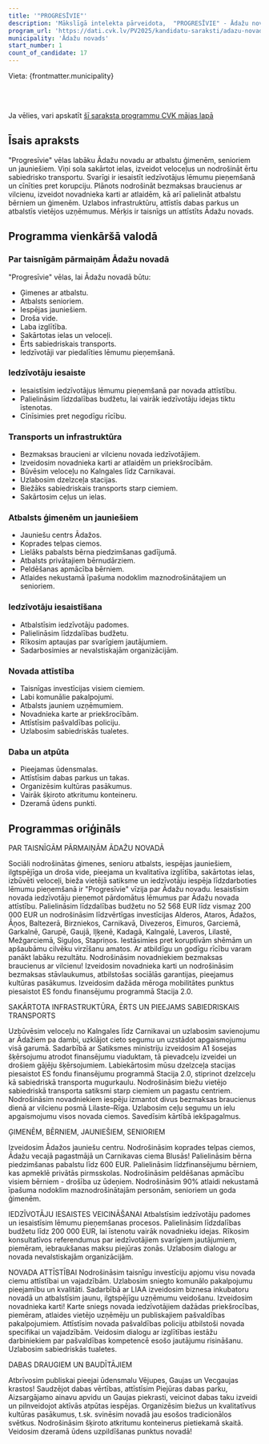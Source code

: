 ```yaml
---
title: '"PROGRESĪVIE"'
description: 'Mākslīgā intelekta pārveidota,  "PROGRESĪVIE" - Ādažu novads programma vienkāršā valodā'
program_url: 'https://dati.cvk.lv/PV2025/kandidatu-saraksti/adazu-novads/progresivie'
municipality: 'Ādažu novads'
start_number: 1
count_of_candidate: 17
---
```



Vieta: {frontmatter.municipality}<br/>

<Badge text="Līdzdalības budžets" variant="note" size="small" /> <Badge text="Bezmaksas braucieni vilcienā" variant="note" size="small" /> <Badge text="Veloceļu izbūve" variant="note" size="small" /> <Badge text="Atbalsts ģimenēm un senioriem" variant="note" size="small" /> <Badge text="Infrastruktūras uzlabošana" variant="note" size="small" />

<br/><br/> 

<Card title='Šis ir mākslīga intelekta ģenerēts apraksts' icon='starlight'>
    Ja vēlies, vari apskatīt <a href={frontmatter.program_url} target='_blank'>šī saraksta programmu CVK mājas lapā</a>
    </Card>

## Īsais apraksts

"Progresīvie" vēlas labāku Ādažu novadu ar atbalstu ģimenēm, senioriem un jauniešiem. Viņi sola sakārtot ielas, izveidot veloceļus un nodrošināt ērtu sabiedrisko transportu. Svarīgi ir iesaistīt iedzīvotājus lēmumu pieņemšanā un cīnīties pret korupciju. Plānots nodrošināt bezmaksas braucienus ar vilcienu, izveidot novadnieka karti ar atlaidēm, kā arī palielināt atbalstu bērniem un ģimenēm. Uzlabos infrastruktūru, attīstīs dabas parkus un atbalstīs vietējos uzņēmumus. Mērķis ir taisnīgs un attīstīts Ādažu novads.

## Programma vienkāršā valodā

### Par taisnīgām pārmaiņām Ādažu novadā

"Progresīvie" vēlas, lai Ādažu novadā būtu:

*   Ģimenes ar atbalstu.
*   Atbalsts senioriem.
*   Iespējas jauniešiem.
*   Droša vide.
*   Laba izglītība.
*   Sakārtotas ielas un veloceļi.
*   Ērts sabiedriskais transports.
*   Iedzīvotāji var piedalīties lēmumu pieņemšanā.

### Iedzīvotāju iesaiste

*   Iesaistīsim iedzīvotājus lēmumu pieņemšanā par novada attīstību.
*   Palielināsim līdzdalības budžetu, lai vairāk iedzīvotāju idejas tiktu īstenotas.
*   Cīnīsimies pret negodīgu rīcību.

### Transports un infrastruktūra

*   Bezmaksas braucieni ar vilcienu novada iedzīvotājiem.
*   Izveidosim novadnieka karti ar atlaidēm un priekšrocībām.
*   Būvēsim veloceļu no Kalngales līdz Carnikavai.
*   Uzlabosim dzelzceļa stacijas.
*   Biežāks sabiedriskais transports starp ciemiem.
*   Sakārtosim ceļus un ielas.

### Atbalsts ģimenēm un jauniešiem

*   Jauniešu centrs Ādažos.
*   Koprades telpas ciemos.
*   Lielāks pabalsts bērna piedzimšanas gadījumā.
*   Atbalsts privātajiem bērnudārziem.
*   Peldēšanas apmācība bērniem.
*   Atlaides nekustamā īpašuma nodoklim maznodrošinātajiem un senioriem.

### Iedzīvotāju iesaistīšana

*   Atbalstīsim iedzīvotāju padomes.
*   Palielināsim līdzdalības budžetu.
*   Rīkosim aptaujas par svarīgiem jautājumiem.
*   Sadarbosimies ar nevalstiskajām organizācijām.

### Novada attīstība

*   Taisnīgas investīcijas visiem ciemiem.
*   Labi komunālie pakalpojumi.
*   Atbalsts jauniem uzņēmumiem.
*   Novadnieka karte ar priekšrocībām.
*   Attīstīsim pašvaldības policiju.
*   Uzlabosim sabiedriskās tualetes.

### Daba un atpūta

*   Pieejamas ūdensmalas.
*   Attīstīsim dabas parkus un takas.
*   Organizēsim kultūras pasākumus.
*   Vairāk šķiroto atkritumu konteineru.
*   Dzeramā ūdens punkti.

## Programmas oriģināls

PAR TAISNĪGĀM PĀRMAIŅĀM ĀDAŽU NOVADĀ

Sociāli nodrošinātas ģimenes, senioru atbalsts, iespējas jauniešiem, ilgtspējīga un droša vide, pieejama un kvalitatīva izglītība, sakārtotas ielas, izbūvēti veloceļi, bieža vietējā satiksme un iedzīvotāju iespēja līdzdarboties lēmumu pieņemšanā ir "Progresīvie" vīzija par Ādažu novadu.
Iesaistīsim novada iedzīvotāju pieņemot pārdomātus lēmumus par Ādažu novada attīstību. Palielināsim līdzdalības budžetu no 52 568 EUR līdz vismaz 200 000 EUR un nodrošināsim līdzvērtīgas investīcijas Alderos, Ataros, Ādažos, Āņos, Baltezerā, Birzniekos, Carnikavā, Divezeros, Eimuros, Garciemā, Garkalnē, Garupē, Gaujā, Iļķenē, Kadagā, Kalngalē, Laveros, Lilastē, Mežgarciemā, Siguļos, Stapriņos.
Iestāsimies pret koruptīvām shēmām un apšaubāmu cilvēku virzīšanu amatos. Ar atbildīgu un godīgu rīcību varam panākt labāku rezultātu.
Nodrošināsim novadniekiem bezmaksas braucienus ar vilcienu! Izveidosim novadnieka karti un nodrošināsim bezmaksas stāvlaukumus, atbilstošas sociālās garantijas, pieejamus kultūras pasākumus. Izveidosim dažāda mēroga mobilitātes punktus piesaistot ES fondu finansējumu programmā Stacija 2.0.

SAKĀRTOTA INFRASTRUKTŪRA, ĒRTS UN PIEEJAMS SABIEDRISKAIS TRANSPORTS

Uzbūvēsim veloceļu no Kalngales līdz Carnikavai un uzlabosim savienojumu ar Ādažiem pa dambi, uzklājot cieto segumu un uzstādot apgaismojumu visā garumā.
Sadarbībā ar Satiksmes ministriju izveidosim A1 šosejas šķērsojumu atrodot finansējumu viaduktam, tā pievadceļu izveidei un drošiem gājēju šķērsojumiem.
Labiekārtosim mūsu dzelzceļa stacijas piesaistot ES fondu finansējumu programmā Stacija 2.0, stiprinot dzelzceļu kā sabiedriskā transporta mugurkaulu.
Nodrošināsim biežu vietējo sabiedriskā transporta satiksmi starp ciemiem un pagastu centriem.
Nodrošināsim novadniekiem iespēju izmantot divus bezmaksas braucienus dienā ar vilcienu posmā Lilaste–Rīga.
Uzlabosim ceļu segumu un ielu apgaismojumu visos novada ciemos. Savedīsim kārtībā iekšpagalmus.

ĢIMENĒM, BĒRNIEM, JAUNIEŠIEM, SENIORIEM

Izveidosim Ādažos jauniešu centru.
Nodrošināsim koprades telpas ciemos, Ādažu vecajā pagastmājā un Carnikavas ciema Blusās!
Palielināsim bērna piedzimšanas pabalstu līdz 600 EUR.
Palielināsim līdzfinansējumu bērniem, kas apmeklē privātās pirmsskolas.
Nodrošināsim peldēšanas apmācību visiem bērniem - drošība uz ūdeņiem.
Nodrošināsim 90% atlaidi nekustamā īpašuma nodoklim maznodrošinātajām personām, senioriem un goda ģimenēm.

IEDZĪVOTĀJU IESAISTES VEICINĀŠANAI
Atbalstīsim iedzīvotāju padomes un iesaistīsim lēmumu pieņemšanas procesos.
Palielināsim līdzdalības budžetu līdz 200 000 EUR, lai īstenotu vairāk novadnieku idejas.
Rīkosim konsultatīvos referendumus par iedzīvotājiem svarīgiem jautājumiem, piemēram, iebraukšanas maksu piejūras zonās.
Uzlabosim dialogu ar novada nevalstiskajām organizācijām.

NOVADA ATTĪSTĪBAI
Nodrošināsim taisnīgu investīciju apjomu visu novada ciemu attīstībai un vajadzībām.
Uzlabosim sniegto komunālo pakalpojumu pieejamību un kvalitāti.
Sadarbībā ar LIAA izveidosim biznesa inkubatoru novadā un atbalstīsim jaunu, ilgtspējīgu uzņēmumu veidošanu.
Izveidosim novadnieka karti! Karte sniegs novada iedzīvotājiem dažādas priekšrocības, piemēram, atlaides vietējo uzņēmēju un publiskajiem pašvaldības pakalpojumiem.
Attīstīsim novada pašvaldības policiju atbilstoši novada specifikai un vajadzībām.
Veidosim dialogu ar izglītības iestāžu darbiniekiem par pašvaldības kompetencē esošo jautājumu risināšanu.
Uzlabosim sabiedriskās tualetes.

DABAS DRAUGIEM UN BAUDĪTĀJIEM

Atbrīvosim publiskai pieejai ūdensmalu Vējupes, Gaujas un Vecgaujas krastos!
Saudzējot dabas vērtības, attīstīsim Piejūras dabas parku, Aizsargājamo ainavu apvidu un Gaujas piekrasti, veicinot dabas taku izveidi un pilnveidojot aktīvās atpūtas iespējas.
Organizēsim biežus un kvalitatīvus kultūras pasākumus, t.sk. svinēsim novadā jau esošos tradicionālos svētkus.
Nodrošināsim šķiroto atkritumu konteinerus pietiekamā skaitā.
Veidosim dzeramā ūdens uzpildīšanas punktus novadā!
